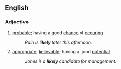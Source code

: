 ==English==
===Adjective===
#[[probable]]; having a good [[chance]] of [[occur]]ing
#:''Rain is '''likely''' later this afternoon.''
#[[appropriate]]; [[believable]]; having a good [[potential]]
#:''Jones is a '''likely''' candidate for management.''